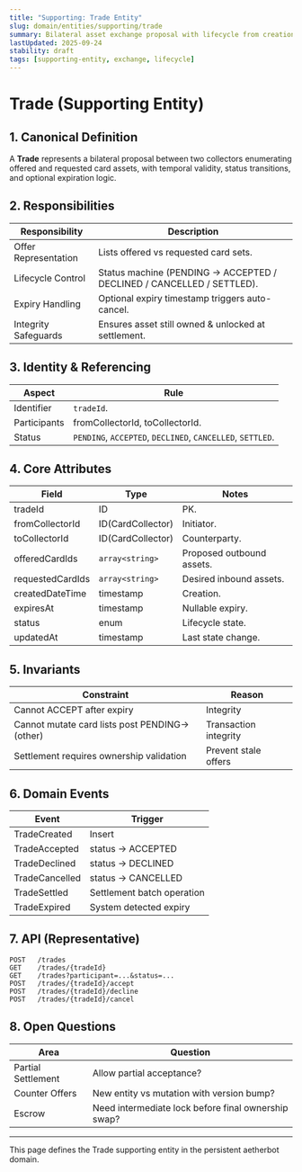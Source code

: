 ```yaml
---
title: "Supporting: Trade Entity"
slug: domain/entities/supporting/trade
summary: Bilateral asset exchange proposal with lifecycle from creation through acceptance or termination.
lastUpdated: 2025-09-24
stability: draft
tags: [supporting-entity, exchange, lifecycle]
---
```


# Trade (Supporting Entity)

## 1. Canonical Definition

A **Trade** represents a bilateral proposal between two collectors enumerating offered and requested card assets, with temporal validity, status transitions, and optional expiration logic.

## 2. Responsibilities

| Responsibility       | Description                                                            |
| -------------------- | ---------------------------------------------------------------------- |
| Offer Representation | Lists offered vs requested card sets.                                  |
| Lifecycle Control    | Status machine (PENDING -> ACCEPTED / DECLINED / CANCELLED / SETTLED). |
| Expiry Handling      | Optional expiry timestamp triggers auto-cancel.                        |
| Integrity Safeguards | Ensures asset still owned & unlocked at settlement.                    |

## 3. Identity & Referencing

| Aspect       | Rule                                                       |
| ------------ | ---------------------------------------------------------- |
| Identifier   | `tradeId`.                                                 |
| Participants | fromCollectorId, toCollectorId.                            |
| Status       | `PENDING`, `ACCEPTED`, `DECLINED`, `CANCELLED`, `SETTLED`. |

## 4. Core Attributes

| Field            | Type              | Notes                     |
| ---------------- | ----------------- | ------------------------- |
| tradeId          | ID                | PK.                       |
| fromCollectorId  | ID(CardCollector) | Initiator.                |
| toCollectorId    | ID(CardCollector) | Counterparty.             |
| offeredCardIds   | `array<string>`   | Proposed outbound assets. |
| requestedCardIds | `array<string>`   | Desired inbound assets.   |
| createdDateTime  | timestamp         | Creation.                 |
| expiresAt        | timestamp         | Nullable expiry.          |
| status           | enum              | Lifecycle state.          |
| updatedAt        | timestamp         | Last state change.        |

## 5. Invariants

| Constraint                                     | Reason                |
| ---------------------------------------------- | --------------------- |
| Cannot ACCEPT after expiry                     | Integrity             |
| Cannot mutate card lists post PENDING->(other) | Transaction integrity |
| Settlement requires ownership validation       | Prevent stale offers  |

## 6. Domain Events

| Event          | Trigger                    |
| -------------- | -------------------------- |
| TradeCreated   | Insert                     |
| TradeAccepted  | status -> ACCEPTED         |
| TradeDeclined  | status -> DECLINED         |
| TradeCancelled | status -> CANCELLED        |
| TradeSettled   | Settlement batch operation |
| TradeExpired   | System detected expiry     |

## 7. API (Representative)

```
POST   /trades
GET    /trades/{tradeId}
GET    /trades?participant=...&status=...
POST   /trades/{tradeId}/accept
POST   /trades/{tradeId}/decline
POST   /trades/{tradeId}/cancel
```

## 8. Open Questions

| Area               | Question                                            |
| ------------------ | --------------------------------------------------- |
| Partial Settlement | Allow partial acceptance?                           |
| Counter Offers     | New entity vs mutation with version bump?           |
| Escrow             | Need intermediate lock before final ownership swap? |

---

This page defines the Trade supporting entity in the persistent aetherbot domain.
